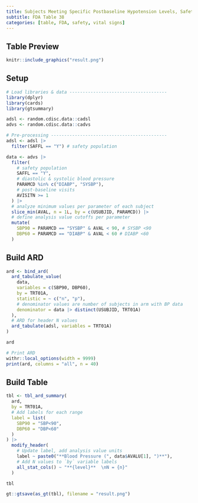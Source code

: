 ```yaml
---
title: Subjects Meeting Specific Postbaseline Hypotension Levels, Safety Population, Pooled Analysis (or Trial X)
subtitle: FDA Table 38
categories: [table, FDA, safety, vital signs]
---
```


::: panel-tabset
## Table Preview

```r
knitr::include_graphics("result.png")
```

## Setup

```r
# Load libraries & data -------------------------------------
library(dplyr)
library(cards)
library(gtsummary)

adsl <- random.cdisc.data::cadsl
advs <- random.cdisc.data::cadvs

# Pre-processing --------------------------------------------
adsl <- adsl |>
  filter(SAFFL == "Y") # safety population

data <- advs |>
  filter(
    # safety population
    SAFFL == "Y",
    # diastolic & systolic blood pressure
    PARAMCD %in% c("DIABP", "SYSBP"),
    # post-baseline visits
    AVISITN >= 1
  ) |>
  # analyze minimum values per parameter of each subject
  slice_min(AVAL, n = 1L, by = c(USUBJID, PARAMCD)) |>
  # define analysis value cutoffs per parameter
  mutate(
    SBP90 = PARAMCD == "SYSBP" & AVAL < 90, # SYSBP <90
    DBP60 = PARAMCD == "DIABP" & AVAL < 60 # DIABP <60
  )
```

## Build ARD

```r
ard <- bind_ard(
  ard_tabulate_value(
    data,
    variables = c(SBP90, DBP60),
    by = TRT01A,
    statistic = ~ c("n", "p"),
    # denominator values are number of subjects in arm with BP data
    denominator = data |> distinct(USUBJID, TRT01A)
  ),
  # ARD for header N values
  ard_tabulate(adsl, variables = TRT01A)
)

ard
```

```r
# Print ARD
withr::local_options(width = 9999)
print(ard, columns = "all", n = 40)
```

## Build Table

```r
tbl <- tbl_ard_summary(
  ard,
  by = TRT01A,
  # Add labels for each range
  label = list(
    SBP90 = "SBP<90",
    DBP60 = "DBP<60"
  )
) |>
  modify_header(
    # Update label, add analysis value units
    label ~ paste0("**Blood Pressure (", data$AVALU[1], ")**"),
    # Add N values to `by` variable labels
    all_stat_cols() ~ "**{level}**  \nN = {n}"
  )

tbl
```

```r
gt::gtsave(as_gt(tbl), filename = "result.png")
```

```r
```
:::
